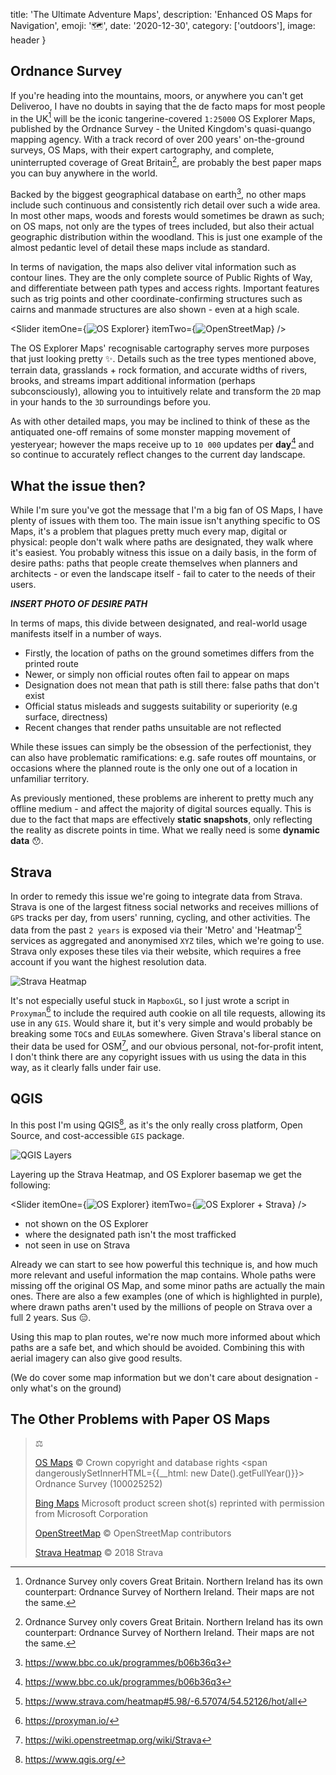 


  title: 'The Ultimate Adventure Maps',
  description: 'Enhanced OS Maps for Navigation',
  emoji: '🗺',
  date: '2020-12-30',
  category: ['outdoors'],
  image: header
}

## Ordnance Survey
If you're heading into the mountains, moors, or anywhere you can't get Deliveroo, I have no doubts in saying that the de facto maps for most people in the UK[^ni] will be the iconic tangerine-covered `1:25000` OS Explorer Maps, published by the Ordnance Survey - the United Kingdom's quasi-quango mapping agency. With a track record of over 200 years' on-the-ground surveys, OS Maps, with their expert cartography, and complete, uninterrupted coverage of Great Britain[^ni], are probably the best paper maps you can buy anywhere in the world. 

[^ni]: Ordnance Survey only covers Great Britain. Northern Ireland has its own counterpart: Ordnance Survey of Northern Ireland. Their maps are not the same.

Backed by the biggest geographical database on earth[^bbc], no other maps include such continuous and consistently rich detail over such a wide area. In most other maps, woods and forests would sometimes be drawn as such; on OS maps, not only are the types of trees included, but also their actual geographic distribution within the woodland. This is just one example of the almost pedantic level of detail these maps include as standard. 

In terms of navigation, the maps also deliver vital information such as contour lines. They are the only complete source of Public Rights of Way, and differentiate between path types and access rights. Important features such as trig points and other coordinate-confirming structures such as cairns and manmade structures are also shown - even at a high scale. 

[^bbc]: https://www.bbc.co.uk/programmes/b06b36q3


<Slider
  itemOne={<Image image={os} alt="OS Explorer" />}
  itemTwo={<Image image={osm} alt="OpenStreetMap" />}
/>

The OS Explorer Maps' recognisable cartography serves more purposes that just looking pretty ✨. Details such as the tree types mentioned above, terrain data, grasslands + rock formation, and accurate widths of rivers, brooks, and streams impart additional information (perhaps subconsciously), allowing you to intuitively relate and transform the `2D` map  in your hands to the `3D` surroundings before you.

As with other detailed maps, you may be inclined to think of these as the antiquated one-off remains of some monster mapping movement of yesteryear; however the maps receive up to `10 000` updates per **day**[^bbc] and so continue to accurately reflect changes to the current day landscape.

## What the issue then?

While I'm sure you've got the message that I'm a big fan of OS Maps, I have plenty of issues with them too. The main issue isn't anything specific to OS Maps, it's a problem that plagues pretty much every map, digital or physical: people don't walk where paths are designated, they walk where it's easiest. You probably witness this issue on a daily basis, in the form of desire paths: paths that people create themselves when planners and architects - or even the landscape itself - fail to cater to the needs of their users. 

***INSERT PHOTO OF DESIRE PATH***

In terms of maps, this divide between designated, and real-world usage manifests itself in a number of ways.

- Firstly, the location of paths on the ground sometimes differs from the printed route
- Newer, or simply non official routes often fail to appear on maps
- Designation does not mean that path is still there: false paths that don't exist
- Official status misleads and suggests suitability or superiority (e.g surface, directness) 
- Recent changes that render paths unsuitable are not reflected

While these issues can simply be the obsession of the perfectionist, they can also have problematic ramifications: e.g. safe routes off mountains, or occasions where the planned route is the only one out of a location in unfamiliar territory.

As previously mentioned, these problems are inherent to pretty much any offline medium - and affect the majority of digital sources equally. This is due to the fact that maps are effectively **static snapshots**, only reflecting the reality as discrete points in time. What we really need is some **dynamic data** 😯.

## Strava

In order to remedy this issue we're going to integrate data from Strava. Strava is one of the largest fitness social networks and receives millions of `GPS` tracks per day, from users' running, cycling, and other activities. The data from the past `2 years` is exposed via their 'Metro' and 'Heatmap'[^strava] services as aggregated and anonymised `XYZ` tiles, which we're going to use. Strava only exposes these tiles via their website, which requires a free account if you want the highest resolution data. 


<Image image={stravaHeat} alt="Strava Heatmap" />

It's not especially useful stuck in `MapboxGL`, so I just wrote a script in `Proxyman`[^proxyman] to include the required auth cookie on all tile requests, allowing its use in any `GIS`. Would share it, but it's very simple and would probably be breaking some `TOC`s and `EULA`s somewhere. Given Strava's liberal stance on their data be used for OSM[^stravaOSM], and our obvious personal, not-for-profit intent, I don't think there are any copyright issues with us using the data in this way, as it clearly falls under fair use.

[^strava]: https://www.strava.com/heatmap#5.98/-6.57074/54.52126/hot/all
[^proxyman]: https://proxyman.io/
[^stravaOSM]: https://wiki.openstreetmap.org/wiki/Strava

## QGIS

In this post I'm using QGIS[^qgis], as it's the only really cross platform, Open Source, and cost-accessible `GIS` package.

[^qgis]: https://www.qgis.org/


<Image image={qgisA} alt="QGIS Layers" />

Layering up the Strava Heatmap, and OS Explorer basemap we get the following:


<Slider
  itemOne={<Image image={os2} alt="OS Explorer" />}
  itemTwo={<Image image={stravaOS2} alt="OS Explorer + Strava" />}
/>

<section className={key}>
	<ul>
		<li data-marker="">
			<div style={{color: "#3DFA89"}} className={colourIndicator} />
			not shown on the OS Explorer
		</li>
		<li data-marker="">
			<div style={{color: "#0CE9E9"}} className={colourIndicator} />
			where the designated path isn't the most trafficked
		</li>
		<li data-marker="">
			<div style={{color: "#5252FF"}} className={colourIndicator} />
			not seen in use on Strava
		</li>
	</ul>
</section>

Already we can start to see how powerful this technique is, and how much more relevant and useful information the map contains. Whole paths were missing off the original OS Map, and some minor paths are actually the main ones. There are also a few examples (one of which is highlighted in purple), where drawn paths aren't used by the millions of people on Strava over a full 2 years. Sus 😑.

Using this map to plan routes, we're now much more informed about which paths are a safe bet, and which should be avoided. Combining this with aerial imagery can also give good results.

(We do cover some map information but we don't care about designation - only what's on the ground)

## The Other Problems with Paper OS Maps


> ⚖️
> 
> [OS Maps](https://www.ordnancesurvey.co.uk/) © Crown copyright and database rights <span dangerouslySetInnerHTML={{__html: new Date().getFullYear()}}></span> Ordnance Survey (100025252)
> 
> [Bing Maps](https://www.bing.com/maps) Microsoft product screen shot(s) reprinted with permission from Microsoft Corporation
> 
> [OpenStreetMap](https://www.openstreetmap.org/copyright) © OpenStreetMap contributors
> 
> [Strava Heatmap](https://www.strava.com/heatmap) © 2018 Strava